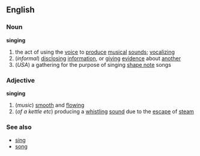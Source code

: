 ==English==
===Noun===
{{wikipedia}}
'''singing'''
#the act of using the [[voice]] to [[produce]] [[musical]] [[sound]]s; [[vocalizing]]
#(''informal'') [[disclosing]] [[information]], or [[giving]] [[evidence]] about [[another]]
#(''USA'') a gathering for the purpose of singing [[shape note]] songs
===Adjective===
'''singing'''
#(''music'') [[smooth]] and [[flowing]]
#(''of a kettle etc'') producing a [[whistling]] [[sound]] due to the [[escape]] of [[steam]]

===See also===
*[[sing]]
*[[song]]